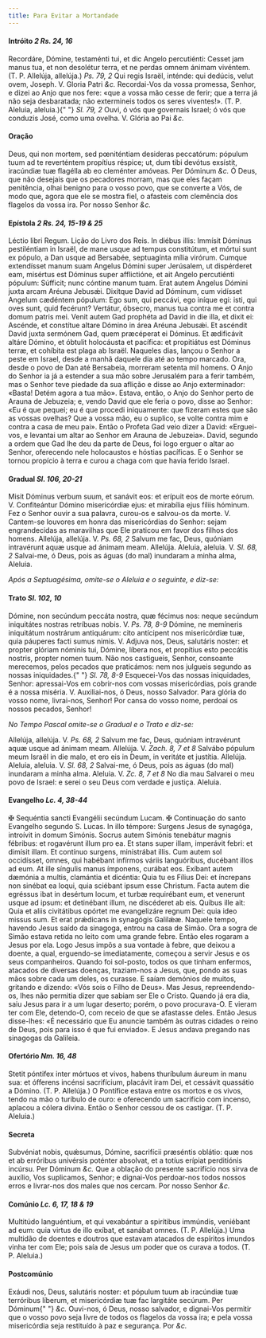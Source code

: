 ```yaml
---
title: Para Evitar a Mortandade
---
```


<h4 class="text-center">
  Intróito <em>2 Rs. 24, 16</em>
</h4>
<div class="grid grid-cols-2 gap-5">
  <span class="text-justify">
    Recordáre, Dómine, testaménti tui, et dic Angelo percutiénti: Cesset jam
    manus tua, et non desolétur terra, et ne perdas omnem ánimam vivéntem. (T.
    P. Allelúja, allelúja.) <em>Ps. 79, 2</em> Qui regis Israël, inténde: qui
    dedúcis, velut ovem, Joseph. V. Gloria Patri <em>&c.</em>
  </span>
  <span class="text-justify">
    Recordai-Vos da vossa promessa, Senhor, e dizei ao Anjo que nos fere: «que a
    vossa mão cesse de ferir; que a terra já não seja desbaratada; não
    extermineis todos os seres viventes!». (T. P. Aleluia, aleluia.){" "}
    <em>Sl. 79, 2</em> Ouvi, ó vós que governais Israel; ó vós que conduzis
    José, como uma ovelha. V. Glória ao Pai <em>&c.</em>
  </span>
</div>


#### Oração
<div class="grid grid-cols-2 gap-5">
  <span class="text-justify">
    Deus, qui non mortem, sed pœniténtiam desideras peccatórum: pópulum tuum ad
    te reverténtem propítius réspice; ut, dum tibi devótus exsístit, iracúndiæ
    tuæ flagélla ab eo cleménter amóveas. Per Dóminum <em>&c.</em>
  </span>
  <span class="text-justify">
    Ó Deus, que não desejais que os pecadores morram, mas que eles façam
    penitência, olhai benigno para o vosso povo, que se converte a Vós, de modo
    que, agora que ele se mostra fiel, o afasteis com clemência dos flagelos da
    vossa ira. Por nosso Senhor <em>&c.</em>
  </span>
</div>

<h4 class="text-center">
  Epístola <em>2 Rs. 24, 15-19 & 25</em>
</h4>
<div class="grid grid-cols-2 gap-5">
  <span class="text-justify">Léctio libri Regum.</span>
  <span class="text-justify">Lição do Livro dos Reis.</span>
  <span class="text-justify">
    In diébus illis: Immísit Dóminus pestiléntiam in Israël, de mane usque ad
    tempus constitútum, et mórtui sunt ex pópulo, a Dan usque ad Bersabée,
    septuagínta mília virórum. Cumque extendísset manum suam Angelus Dómini
    super Jerúsalem, ut dispérderet eam, misértus est Dóminus super afflictióne,
    et ait Angelo percutiénti pópulum: Súfficit; nunc cóntine manum tuam. Erat
    autem Angelus Dómini juxta arcam Aréuna Jebusǽi. Dixítque David ad Dóminum,
    cum vidísset Angelum cædéntem pópulum: Ego sum, qui peccávi, ego iníque egi:
    isti, qui oves sunt, quid fecérunt? Vertátur, óbsecro, manus tua contra me
    et contra domum patris mei. Venit autem Gad prophéta ad David in die illa,
    et dixit ei: Ascénde, et constítue altare Dómino in área Aréuna Jebusǽi. Et
    ascéndit David juxta sermónem Gad, quem præcéperat ei Dóminus. Et ædificávit
    altáre Dómino, et óbtulit holocáusta et pacífica: et propitiátus est Dóminus
    terræ, et cohíbita est plaga ab Israël.
  </span>
  <span class="text-justify">
    Naqueles dias, lançou o Senhor a peste em Israel, desde a manhã daquele dia
    até ao tempo marcado. Ora, desde o povo de Dan até Bersabeia, morreram
    setenta mil homens. O Anjo do Senhor ia já a estender a sua mão sobre
    Jerusalém para a ferir também, mas o Senhor teve piedade da sua aflição e
    disse ao Anjo exterminador: «Basta! Detém agora a tua mão». Estava, então, o
    Anjo do Senhor perto de Arauna de Jebuzeia; e, vendo David que ele feria o
    povo, disse ao Senhor: «Eu é que pequei; eu é que procedi iniquamente: que
    fizeram estes que são as vossas ovelhas? Que a vossa mão, eu o suplico, se
    volte contra mim e contra a casa de meu pai». Então o Profeta Gad veio dizer
    a David: «Erguei-vos, e levantai um altar ao Senhor em Arauna de Jebuzeia».
    David, segundo a ordem que Gad lhe deu da parte de Deus, foi logo erguer o
    altar ao Senhor, oferecendo nele holocaustos e hóstias pacíficas. E o Senhor
    se tornou propício à terra e curou a chaga com que havia ferido Israel.
  </span>
</div>

<h4 class="text-center">
  Gradual <em>Sl. 106, 20-21</em>
</h4>
<div class="grid grid-cols-2 gap-5">
  <span class="text-justify">
    Misit Dóminus verbum suum, et sanávit eos: et erípuit eos de morte eórum. V.
    Confiteántur Dómino misericórdiæ ejus: et mirabília ejus fíliis hóminum.
  </span>
  <span class="text-justify">
    Fez o Senhor ouvir a sua palavra, curou-os e salvou-os da morte. V.
    Cantem-se louvores em honra das misericórdias do Senhor: sejam engrandecidas
    as maravilhas que Ele praticou em favor dos filhos dos homens.
  </span>
  <span class="text-justify">
    Allelúja, allelúja. V. <em>Ps. 68, 2</em> Salvum me fac, Deus, quóniam
    intravérunt aquæ usque ad ánimam meam. Allelúja.
  </span>
  <span class="text-justify">
    Aleluia, aleluia. V. <em>Sl. 68, 2</em> Salvai-me, ó Deus, pois as águas (do
    mal) inundaram a minha alma, Aleluia.
  </span>
</div>

<em>Após a Septuagésima, omite-se o Aleluia e o seguinte, e diz-se:</em>

<h4 class="text-center">
  Trato <em>Sl. 102, 10</em>
</h4>
<div class="grid grid-cols-2 gap-5">
  <span class="text-justify">
    Dómine, non secúndum peccáta nostra, quæ fécimus nos: neque secúndum
    iniquitátes nostras retríbuas nobis. V. <em>Ps. 78, 8-9</em> Dómine, ne
    memíneris iniquitátum nostrárum antiquárum: cito antícipent nos misericórdiæ
    tuæ, quia páuperes facti sumus nimis. V. Adjuva nos, Deus, salutáris noster:
    et propter glóriam nóminis tui, Dómine, líbera nos, et propítius esto
    peccátis nostris, propter nomen tuum.
  </span>
  <span class="text-justify">
    Não nos castigueis, Senhor, consoante merecemos, pelos pecados que
    praticámos: nem nos julgueis segundo as nossas iniquidades.{" "}
    <em>Sl. 78, 8-9</em> Esquecei-Vos das nossas iniquidades, Senhor:
    apressai-Vos em cobrir-nos com vossas misericórdias, pois grande é a nossa
    miséria. V. Auxiliai-nos, ó Deus, nosso Salvador. Para glória do vosso nome,
    livrai-nos, Senhor! Por cansa do vosso nome, perdoai os nossos pecados,
    Senhor!
  </span>
</div>

<em>No Tempo Pascal omite-se o Gradual e o Trato e diz-se:</em>

<div class="grid grid-cols-2 gap-5">
  <span class="text-justify">
    Allelúja, allelúja. V. <em>Ps. 68, 2</em> Salvum me fac, Deus, quóniam
    intravérunt aquæ usque ad ánimam meam. Allelúja. V.
    <em>Zach. 8, 7 et 8</em> Salvábo pópulum meum Israël in die malo, et ero eis
    in Deum, in veritáte et justítia. Allelúja.
  </span>
  <span class="text-justify">
    Aleluia, aleluia. V. <em>Sl. 68, 2</em> Salvai-me, ó Deus, pois as águas (do
    mal) inundaram a minha alma. Aleluia. V. <em>Zc. 8, 7 et 8</em> No dia mau
    Salvarei o meu povo de Israel: e serei o seu Deus com verdade e justiça.
    Aleluia.
  </span>
</div>

<h4 class="text-center">
  Evangelho <em>Lc. 4, 38-44</em>
</h4>
<div class="grid grid-cols-2 gap-5">
  <span class="text-justify">
    <span class="text-red-500">&#10016;</span> Sequéntia sancti Evangélii
    secúndum Lucam.
  </span>
  <span class="text-justify">
    <span class="text-red-500">&#10016;</span> Continuação do santo Evangelho
    segundo S. Lucas.
  </span>
  <span class="text-justify">
    In illo témpore: Surgens Jesus de synagóga, introívit in domum Simónis.
    Socrus autem Simónis tenebátur magnis fébribus: et rogavérunt illum pro ea.
    Et stans super illam, imperávit febri: et dimísit illam. Et contínuo
    surgens, ministrábat illis. Cum autem sol occidísset, omnes, qui habébant
    infírmos váriis languóribus, ducébant illos ad eum. At ille síngulis manus
    ímponens, curábat eos. Exíbant autem dæmónia a multis, clamántia et
    dicéntia: Quia tu es Fílius Dei: et íncrepans non sinébat ea loqui, quia
    sciébant ipsum esse Christum. Facta autem die egréssus ibat in desértum
    locum, et turbæ requirébant eum, et venerunt usque ad ipsum: et detinébant
    illum, ne discéderet ab eis. Quibus ille ait: Quia et aliis civitátibus
    opórtet me evangelizáre regnum Dei: quia ideo missus sum. Et erat prǽdicans
    in synagógis Galilǽæ.
  </span>
  <span class="text-justify">
    Naquele tempo, havendo Jesus saído da sinagoga, entrou na casa de Simão. Ora
    a sogra de Simão estava retida no leito com uma grande febre. Então eles
    rogaram a Jesus por ela. Logo Jesus impôs a sua vontade à febre, que deixou
    a doente, a qual, erguendo-se imediatamente, começou a servir Jesus e os
    seus companheiros. Quando foi sol-posto, todos os que tinham enfermos,
    atacados de diversas doenças, traziam-nos a Jesus, que, pondo as suas mãos
    sobre cada um deles, os curasse. E saíam demónios de muitos, gritando e
    dizendo: «Vós sois o Filho de Deus». Mas Jesus, repreendendo-os, lhes não
    permitia dizer que sabiam ser Ele o Cristo. Quando já era dia, saiu Jesus
    para ir a um lugar deserto; porém, o povo procurava-O. E vieram ter com Ele,
    detendo-O, com receio de que se afastasse deles. Então Jesus disse-lhes: «É
    necessário que Eu anuncie também às outras cidades o reino de Deus, pois
    para isso é que fui enviado». E Jesus andava pregando nas sinagogas da
    Galileia.
  </span>
</div>

<h4 class="text-center">
  Ofertório <em>Nm. 16, 48</em>
</h4>
<div class="grid grid-cols-2 gap-5">
  <span class="text-justify">
    Stetit póntifex inter mórtuos et vivos, habens thuríbulum áureum in manu
    sua: et ófferens incénsi sacrifícium, placávit iram Dei, et cessávit
    quassátio a Dómino. (T. P. Allelúja.)
  </span>
  <span class="text-justify">
    O Pontífice estava entre os mortos e os vivos, tendo na mão o turíbulo de
    ouro: e oferecendo um sacrifício com incenso, aplacou a cólera divina. Então
    o Senhor cessou de os castigar. (T. P. Aleluia.)
  </span>
</div>


#### Secreta
<div class="grid grid-cols-2 gap-5">
  <span class="text-justify">
    Subvéniat nobis, quǽsumus, Dómine, sacrifícii præséntis oblátio: quæ nos et
    ab erróribus univérsis poténter absolvat, et a totíus erípiat perditiónis
    incúrsu. Per Dóminum <em>&c.</em>
  </span>
  <span class="text-justify">
    Que a oblação do presente sacrifício nos sirva de auxílio, Vos suplicamos,
    Senhor; e dignai-Vos perdoar-nos todos nossos erros e livrar-nos dos males
    que nos cercam. Por nosso Senhor <em>&c.</em>
  </span>
</div>

<h4 class="text-center">
  Comúnio <em>Lc. 6, 17, 18 & 19</em>
</h4>
<div class="grid grid-cols-2 gap-5">
  <span class="text-justify">
    Multitúdo languéntium, et qui vexabántur a spirítibus immúndis, veniébant ad
    eum: quia virtus de illo exíbat, et sanábat omnes. (T. P. Allelúja.)
  </span>
  <span class="text-justify">
    Uma multidão de doentes e doutros que estavam atacados de espíritos imundos
    vinha ter com Ele; pois saía de Jesus um poder que os curava a todos. (T. P.
    Aleluia.)
  </span>
</div>


#### Postcomúnio
<div class="grid grid-cols-2 gap-5">
  <span class="text-justify">
    Exáudi nos, Deus, salutáris noster: et pópulum tuum ab iracúndiæ tuæ
    terróribus líberum, et misericórdiæ tuæ fac largitáte secúrum. Per Dóminum{" "}
    <em>&c.</em>
  </span>
  <span class="text-justify">
    Ouvi-nos, ó Deus, nosso salvador, e dignai-Vos permitir que o vosso povo
    seja livre de todos os flagelos da vossa ira; e pela vossa misericórdia seja
    restituído à paz e segurança. Por <em>&c.</em>
  </span>
</div>
